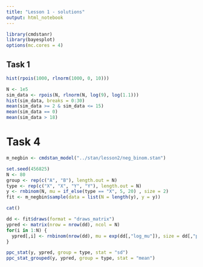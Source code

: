 ```yaml
---
title: "Lesson 1 - solutions"
output: html_notebook
---
```


```r
library(cmdstanr)
library(bayesplot)
options(mc.cores = 4)
```


## Task 1

```r
hist(rpois(1000, rlnorm(1000, 0, 10)))
```


```r
N <- 1e5
sim_data <- rpois(N, rlnorm(N, log(9), log(1.1)))
hist(sim_data, breaks = 0:30)
mean(sim_data >= 2 & sim_data <= 15)
mean(sim_data == 0)
mean(sim_data > 18)
```

# Task 4

```r
m_negbin <- cmdstan_model("../stan/lesson2/neg_binom.stan")
```

```r
set.seed(456825)
N <- 80
group <- rep(c("A", "B"), length.out = N)
type <- rep(c("X", "X", "Y", "Y"), length.out = N)
y <- rnbinom(N, mu = if_else(type == "X", 5, 20) , size = 2)
fit <- m_negbin$sample(data = list(N = length(y), y = y))

```

```r
cat()
```


```r
dd <- fit$draws(format = "draws_matrix")
ypred <- matrix(nrow = nrow(dd), ncol = N)
for(i in 1:N) {
  ypred[,i] <- rnbinom(nrow(dd), mu = exp(dd[,"log_mu"]), size = dd[,"phi"])  
}

ppc_stat(y, ypred, group = type, stat = "sd")
ppc_stat_grouped(y, ypred, group = type, stat = "mean")

```

